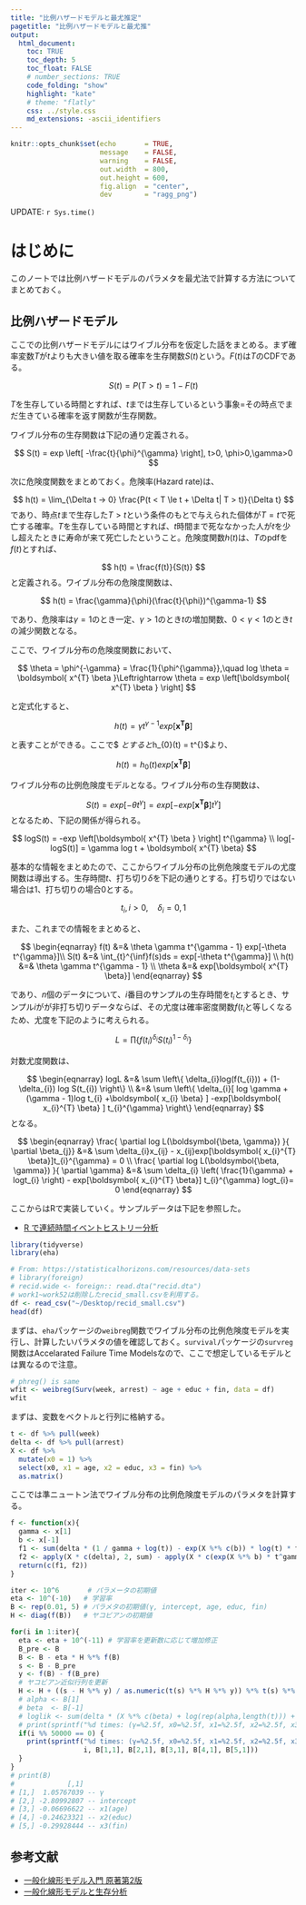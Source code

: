 ```yaml
---
title: "比例ハザードモデルと最尤推定"
pagetitle: "比例ハザードモデルと最尤推"
output:
  html_document:
    toc: TRUE
    toc_depth: 5
    toc_float: FALSE
    # number_sections: TRUE
    code_folding: "show"
    highlight: "kate"
    # theme: "flatly"
    css: ../style.css
    md_extensions: -ascii_identifiers
---
```


```r
knitr::opts_chunk$set(echo       = TRUE,
                      message    = FALSE,
                      warning    = FALSE,
                      out.width  = 800,
                      out.height = 600,
                      fig.align  = "center",
                      dev        = "ragg_png")
```

<div class="update-right">
UPDATE: `r Sys.time()`
</div>

# はじめに

このノートでは比例ハザードモデルのパラメタを最尤法で計算する方法についてまとめておく。

## 比例ハザードモデル

ここでの比例ハザードモデルにはワイブル分布を仮定した話をまとめる。まず確率変数$T$が$t$よりも大きい値を取る確率を生存関数$S(t)$という。$F(t)$は$T$のCDFである。

$$
S(t) = P(T > t) = 1-F(t)
$$

$T$を生存している時間とすれば、$t$までは生存しているという事象=その時点でまだ生きている確率を返す関数が生存関数。

ワイブル分布の生存関数は下記の通り定義される。

$$
S(t) = exp \left[ -\frac{t}{\phi}^{\gamma} \right], t>0, \phi>0,\gamma>0
$$

次に危険度関数をまとめておく。危険率(Hazard rate)は、

$$
h(t) = \lim_{\Delta t → 0} \frac{P(t < T \le t + \Delta t| T > t)}{\Delta t}
$$
であり、時点$t$まで生存した$T > t$という条件のもとで与えられた個体が$T = t$で死亡する確率。$T$を生存している時間とすれば、$t$時間まで死ななかった人が$t$を少し超えたときに寿命が来て死亡したということ。危険度関数$h(t)$は、$T$のpdfを$f(t)$とすれば、

$$
h(t) = \frac{f(t)}{S(t)}
$$
と定義される。ワイブル分布の危険度関数は、

$$
h(t) = \frac{\gamma}{\phi}(\frac{t}{\phi})^{\gamma-1}
$$

であり、危険率は$\gamma=1$のとき一定、$\gamma \gt 1$のとき$t$の増加関数、$0 \lt \gamma \lt 1$のとき$t$の減少関数となる。

ここで、ワイブル分布の危険度関数において、

$$
\theta = \phi^{-\gamma} = \frac{1}{\phi^{\gamma}},\quad log \theta = \boldsymbol{ x^{T} \beta }\Leftrightarrow \theta = exp \left[\boldsymbol{ x^{T} \beta } \right] 
$$

と定式化すると、

$$
h(t) = \gamma t^{\gamma-1} exp \left[\boldsymbol{ x^{T} \beta } \right] 
$$

と表すことができる。ここで$\boldsymbol{ x = 0} $とすると$h_{0}(t) = \gamma t^{\gamma-1}$より、

$$
h(t) = h_{0}(t) exp \left[\boldsymbol{ x^{T} \beta } \right] 
$$

ワイブル分布の比例危険度モデルとなる。ワイブル分布の生存関数は、

$$
S(t) = exp[-\theta t^{\gamma}] = exp[-exp \left[\boldsymbol{ x^{T} \beta } \right] t^{\gamma}]
$$
となるため、下記の関係が得られる。

$$
logS(t) = -exp \left[\boldsymbol{ x^{T} \beta } \right] t^{\gamma} \\ 
log[-logS(t)] = \gamma log t + \boldsymbol{ x^{T} \beta}
$$

基本的な情報をまとめたので、ここからワイブル分布の比例危険度モデルの尤度関数は導出する。生存時間$t$、打ち切り$\delta$を下記の通りとする。打ち切りではない場合は$1$、打ち切りの場合$0$とする。

$$
t_{i}, i>0,\quad \delta_{i} =0,1
$$

また、これまでの情報をまとめると、

$$
\begin{eqnarray}
f(t) &=& \theta \gamma t^{\gamma - 1} exp[-\theta t^{\gamma}]\\
S(t) &=& \int_{t}^{\inf}f(s)ds = exp[-\theta t^{\gamma}] \\
h(t) &=& \theta \gamma t^{\gamma - 1} \\ 
\theta &=& exp[\boldsymbol{ x^{T} \beta}]
\end{eqnarray}
$$

であり、$n$個のデータについて、$i$番目のサンプルの生存時間を$t_{i}$とするとき、サンプル$i$がが非打ち切りデータならば、その尤度は確率密度関数$f(t_{i}$と等しくなるため、尤度を下記のように考えられる。

$$
L = \prod \left\{ f(t_{i})^{\delta_{i}} S(t_{i})^{1-\delta_{i}}\right\}
$$

対数尤度関数は、

$$
\begin{eqnarray}
logL &=& \sum \left\{ \delta_{i}log(f(t_{i})) + (1-\delta_{i}) log S(t_{i}) \right\} \\ 
&=& \sum \left\{ \delta_{i}[ log \gamma + (\gamma - 1)log t_{i} +\boldsymbol{ x_{i} \beta} ] -exp[\boldsymbol{ x_{i}^{T} \beta} ] t_{i}^{\gamma} \right\}
\end{eqnarray}
$$
となる。

$$
\begin{eqnarray}
\frac{ \partial log L(\boldsymbol{\beta, \gamma}) }{ \partial \beta_{j}} &=& \sum \delta_{i}x_{ij} - x_{ij}exp[\boldsymbol{ x_{i}^{T} \beta}]t_{i}^{\gamma} = 0 \\
\frac{ \partial log L(\boldsymbol{\beta, \gamma}) }{ \partial \gamma} &=& \sum \delta_{i} \left( \frac{1}{\gamma} + logt_{i} \right) - exp[\boldsymbol{ x_{i}^{T} \beta}] t_{i}^{\gamma} logt_{i}= 0
\end{eqnarray}
$$

ここからはRで実装していく。サンプルデータは下記を参照した。

- [R で連続時間イベントヒストリー分析](http://tarohmaru.web.fc2.com/R/EventHistory/ContinuousTimeModel_recid.html#parametric-models)

```r
library(tidyverse)
library(eha)

# From: https://statisticalhorizons.com/resources/data-sets
# library(foreign) 
# recid.wide <- foreign:: read.dta("recid.dta")
# work1~work52は削除したrecid_small.csvを利用する。
df <- read_csv("~/Desktop/recid_small.csv")
head(df)
```

まずは、`eha`パッケージの`weibreg`関数でワイブル分布の比例危険度モデルを実行し、計算したいパラメタの値を確認しておく。`survival`パッケージの`survreg`関数はAccelarated Failure Time Modelsなので、ここで想定しているモデルとは異なるので注意。

```r
# phreg() is same
wfit <- weibreg(Surv(week, arrest) ~ age + educ + fin, data = df)
wfit
```

まずは、変数をベクトルと行列に格納する。

```r
t <- df %>% pull(week)
delta <- df %>% pull(arrest)
X <- df %>% 
  mutate(x0 = 1) %>% 
  select(x0, x1 = age, x2 = educ, x3 = fin) %>% 
  as.matrix()
```

ここでは準ニュートン法でワイブル分布の比例危険度モデルのパラメタを計算する。 

```r
f <- function(x){
  gamma <- x[1]
  b <- x[-1]
  f1 <- sum(delta * (1 / gamma + log(t)) - exp(X %*% c(b)) * log(t) * t^gamma)
  f2 <- apply(X * c(delta), 2, sum) - apply(X * c(exp(X %*% b) * t^gamma), 2, sum)
  return(c(f1, f2))
}

iter <- 10^6       # パラメータの初期値
eta <- 10^(-10)   # 学習率
B <- rep(0.01, 5) # パラメタの初期値(γ, intercept, age, educ, fin)
H <- diag(f(B))   # ヤコビアンの初期値

for(i in 1:iter){
  eta <- eta + 10^(-11) # 学習率を更新数に応じて増加修正
  B_pre <- B
  B <- B - eta * H %*% f(B)
  s <- B - B_pre
  y <- f(B) - f(B_pre)
  # ヤコビアン近似行列を更新
  H <- H + ((s - H %*% y) / as.numeric(t(s) %*% H %*% y)) %*% t(s) %*% H
  # alpha <- B[1]
  # beta  <- B[-1]
  # loglik <- sum(delta * (X %*% c(beta) + log(rep(alpha,length(t))) + (rep(alpha, length(t)) - 1) * log(t))) - sum(exp(X %*% c(beta)) * t^alpha)
  # print(sprintf("%d times: (γ=%2.5f, x0=%2.5f, x1=%2.5f, x2=%2.5f, x3=%2.5f)", i, B[1,1], B[2,1], B[3,1], B[4,1], B[5,1]))
  if(i %% 50000 == 0) {
    print(sprintf("%d times: (γ=%2.5f, x0=%2.5f, x1=%2.5f, x2=%2.5f, x3=%2.5f)",
                  i, B[1,1], B[2,1], B[3,1], B[4,1], B[5,1]))
  }
}
# print(B)
#             [,1]
# [1,]  1.05767039 -- γ
# [2,] -2.80992807 -- intercept
# [3,] -0.06696622 -- x1(age)
# [4,] -0.24623321 -- x2(educ)
# [5,] -0.29928444 -- x3(fin)
```

## 参考文献

- [一般化線形モデル入門 原著第2版](https://www.kyoritsu-pub.co.jp/book/b10010684.html)
- [一般化線形モデルと生存分析](https://www.asakura.co.jp/detail.php?book_code=12195)

